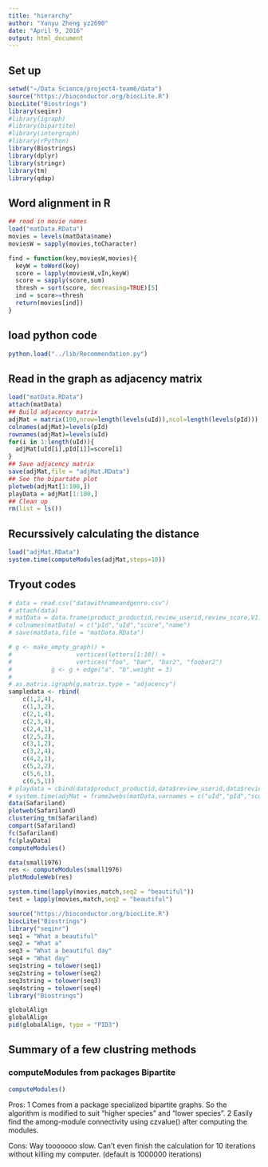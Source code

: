 ```yaml
---
title: "hierarchy"
author: "Yanyu Zheng yz2690"
date: "April 9, 2016"
output: html_document
---
```


## Set up
```r
setwd("~/Data Science/project4-team6/data")
source("https://bioconductor.org/biocLite.R")
biocLite("Biostrings")
library(seqinr)
#library(igraph)
#library(bipartite)
#library(intergraph)
#library(rPython)
library(Biostrings)
library(dplyr)
library(stringr)
library(tm)
library(qdap)
```

## Word alignment in R
```r
## read in movie names
load("matData.RData")
movies = levels(matData$name)
moviesW = sapply(movies,toCharacter)

find = function(key,moviesW,movies){
  keyW = toWord(key)
  score = lapply(moviesW,vIn,keyW)
  score = sapply(score,sum)
  thresh = sort(score, decreasing=TRUE)[5]
  ind = score>=thresh
  return(movies[ind])
}

```


## load python code
```r
python.load("../lib/Recommendation.py")

```

## Read in the graph as adjacency matrix
```r
load("matData.RData")
attach(matData)
## Build adjacency matrix
adjMat = matrix(100,nrow=length(levels(uId)),ncol=length(levels(pId)))
colnames(adjMat)=levels(pId)
rownames(adjMat)=levels(uId)
for(i in 1:length(uId)){
  adjMat[uId[i],pId[i]]=score[i]
}
## Save adjacency matrix
save(adjMat,file = "adjMat.RData")
## See the bipartate plot
plotweb(adjMat[1:100,])
playData = adjMat[1:100,]
## Clean up
rm(list = ls())
```

## Recurssively calculating the distance 
```r
load("adjMat.RData")
system.time(computeModules(adjMat,steps=10))
```

## Tryout codes
```r
# data = read.csv("datawithnameandgenre.csv")
# attach(data)
# matData = data.frame(product_productid,review_userid,review_score,V1.1)
# colnames(matData) = c("pId","uId","score","name")
# save(matData,file = "matData.RData")

# g <- make_empty_graph() +
#                  vertices(letters[1:10]) +
#                  vertices("foo", "bar", "bar2", "foobar2")
#           g <- g + edge("a", "b",weight = 3)
# 
# as.matrix.igraph(g,matrix.type = "adjacency")         
sampledata <- rbind(
    c(1,2,4),
    c(1,3,2),
    c(2,1,4),
    c(2,3,4),
    c(2,4,1),
    c(2,5,2),
    c(3,1,2),
    c(3,2,4),
    c(4,2,1),
    c(5,2,2),
    c(5,6,1),
    c(6,5,1))
# playdata = cbind(data$product_productid,data$review_userid,data$review_score)[1:500,]
# system.time(adjMat = frame2webs(matData,varnames = c("uId","pId","score")))
data(Safariland)
plotweb(Safariland)
clustering_tm(Safariland)
compart(Safariland)
fc(Safariland)
fc(playData)
computeModules()

data(small1976)
res <- computeModules(small1976)
plotModuleWeb(res)

system.time(lapply(movies,match,seq2 = "beautiful"))
test = lapply(movies,match,seq2 = "beautiful")

source("https://bioconductor.org/biocLite.R")
biocLite("Biostrings")
library("seqinr")
seq1 = "What a beautiful"
seq2 = "What a"
seq3 = "What a beautiful day"
seq4 = "What day"
seq1string = tolower(seq1)
seq2string = tolower(seq2)
seq3string = tolower(seq3)
seq4string = tolower(seq4)
library("Biostrings")

globalAlign
globalAlign 
pid(globalAlign, type = "PID3")
```

## Summary of a few clustring methods

### computeModules from packages Bipartite
```r
computeModules()
```

Pros: 1 Comes from a package specialized bipartite graphs. So the algorithm is modified to suit "higher species" and "lower species".
      2 Easily find the among-module connectivity using czvalue() after computing the modules.
      
Cons: Way tooooooo slow. Can't even finish the calculation for 10 iterations without killing my computer. (default is 1000000 iterations)

